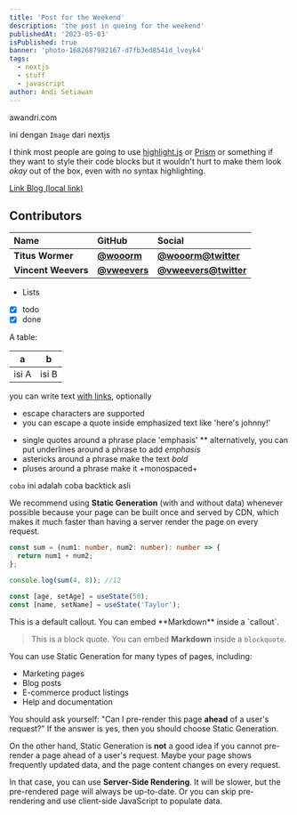 ```yaml
---
title: 'Post for the Weekend'
description: 'the post in queing for the weekend'
publishedAt: '2023-05-03'
isPublished: true
banner: 'photo-1682687982167-d7fb3ed8541d_lvoyk4'
tags:
  - nextjs
  - stuff
  - javascript
author: Andi Setiawan
---
```


<CustomLink href='awandri.com'>awandri.com</CustomLink>

ini dengan `Image` dari nextjs

I think most people are going to use [highlight.js](https://highlightjs.org/) or [Prism](https://prismjs.com/) or something if they want to style their code blocks but it wouldn't hurt to make them look _okay_ out of the box, even with no syntax highlighting.

[Link Blog (local link)](/blog)

## Contributors

| Name                | GitHub                                       | Social                                                |
| :------------------ | :------------------------------------------- | :---------------------------------------------------- |
| **Titus Wormer**    | [**@wooorm**](https://github.com/wooorm)     | [**@wooorm@twitter**](https://twitter.com/wooorm)     |
| **Vincent Weevers** | [**@vweevers**](https://github.com/vweevers) | [**@vweevers@twitter**](https://twitter.com/vweevers) |

- Lists
- [x] todo
- [x] done

A table:

| a     | b     |
| ----- | ----- |
| isi A | isi B |

you can write text [with links](http://example.com), optionally

- escape characters are supported
- you can escape a quote inside emphasized text like 'here\'s johnny!'

* single quotes around a phrase place 'emphasis'
  \*\* alternatively, you can put underlines around a phrase to add _emphasis_
* astericks around a phrase make the text _bold_
* pluses around a phrase make it +monospaced+

`coba` ini adalah coba backtick asli

We recommend using **Static Generation** (with and without data) whenever possible because your page can be built once and served by CDN, which makes it much faster than having a server render the page on every request.

```ts /sum/#v showLineNumbers
const sum = (num1: number, num2: number): number => {
  return num1 + num2;
};

console.log(sum(4, 8)); //12
```

```js /age/#v /name/#v /setAge/#s /setName/#s /50/#i /'Taylor'/#i
const [age, setAge] = useState(50);
const [name, setName] = useState('Taylor');
```

<Callout type='default'>
  This is a default callout. You can embed **Markdown** inside a `callout`.
</Callout>

> This is a block quote. You can embed **Markdown** inside a `blockquote`.

You can use Static Generation for many types of pages, including:

- Marketing pages
- Blog posts
- E-commerce product listings
- Help and documentation

You should ask yourself: "Can I pre-render this page **ahead** of a user's request?" If the answer is yes, then you should choose Static Generation.

On the other hand, Static Generation is **not** a good idea if you cannot pre-render a page ahead of a user's request. Maybe your page shows frequently updated data, and the page content changes on every request.

In that case, you can use **Server-Side Rendering**. It will be slower, but the pre-rendered page will always be up-to-date. Or you can skip pre-rendering and use client-side JavaScript to populate data.
